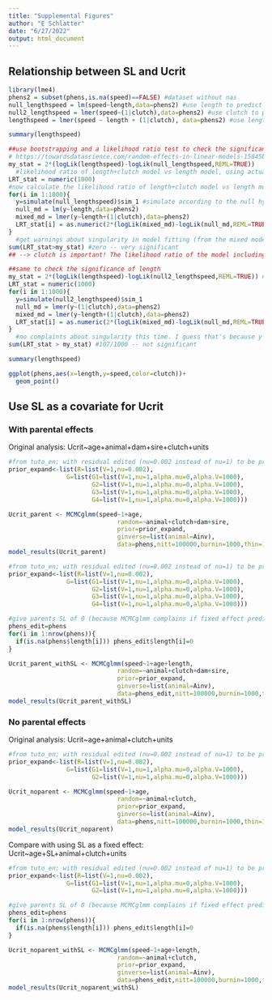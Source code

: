 ```yaml
---
title: "Supplemental Figures"
author: "E Schlatter"
date: "6/27/2022"
output: html_document
---
```

## Relationship between SL and Ucrit

```r
library(lme4)
phens2 = subset(phens,is.na(speed)==FALSE) #dataset without nas
null_lengthspeed = lm(speed~length,data=phens2) #use length to predict speed
null2_lengthspeed = lmer(speed~(1|clutch),data=phens2) #use clutch to predict speed
lengthspeed = lmer(speed ~ length + (1|clutch), data=phens2) #use length and clutch to predict speed

summary(lengthspeed)

##use bootstrapping and a likelihood ratio test to check the significance of clutch
# https://towardsdatascience.com/random-effects-in-linear-models-15845b2540ac
my_stat = 2*(logLik(lengthspeed)-logLik(null_lengthspeed,REML=TRUE))
  #likelihood ratio of length+clutch model vs length model, using actual data
LRT_stat = numeric(1000)
#now calculate the likelihood ratio of length+clutch model vs length model for 1000 simulated datasets where clutch has no effect
for(i in 1:1000){
  y=simulate(null_lengthspeed)$sim_1 #simulate according to the null hypothesis (clutch has no effect, only length does)
  null_md = lm(y~length,data=phens2) 
  mixed_md = lmer(y~length+(1|clutch),data=phens2)
  LRT_stat[i] = as.numeric(2*(logLik(mixed_md)-logLik(null_md,REML=TRUE))) #get the likelihood ratio (log-likelihood ratio probably close to 0, because including clutch shouldn't improve the model fit to the dataset simulated without clutch effects)
}
  #get warnings about singularity in model fitting (from the mixed model, I assume -- this is unsurprising)
sum(LRT_stat>my_stat) #zero -- very significant
## --> clutch is important! The likelihood ratio of the model including clutch to the model not including it is very high, compared to what we'd expect from data from this experimental design if there was actually no effect of clutch

##same to check the significance of length
my_stat = 2*(logLik(lengthspeed)-logLik(null2_lengthspeed,REML=TRUE)) #likelihood ratio
LRT_stat = numeric(1000)
for(i in 1:1000){
  y=simulate(null2_lengthspeed)$sim_1
  null_md = lmer(y~(1|clutch),data=phens2)
  mixed_md = lmer(y~length+(1|clutch),data=phens2)
  LRT_stat[i] = as.numeric(2*(logLik(mixed_md)-logLik(null_md,REML=TRUE)))
}
  #no complaints about singularity this time. I guess that's because y (the simulated data) is different: it assumes there's a clutch effect.
sum(LRT_stat > my_stat) #107/1000 -- not significant

summary(lengthspeed)

ggplot(phens,aes(x=length,y=speed,color=clutch))+
  geom_point()
```


## Use SL as a covariate for Ucrit

### With parental effects
Original analysis: Ucrit~age+animal+dam+sire+clutch+units
```r
#from tuto_en; with residual edited (nu=0.002 instead of nu=1) to be proper
prior_expand<-list(R=list(V=1,nu=0.002),
                G=list(G1=list(V=1,nu=1,alpha.mu=0,alpha.V=1000),
                       G2=list(V=1,nu=1,alpha.mu=0,alpha.V=1000),
                       G3=list(V=1,nu=1,alpha.mu=0,alpha.V=1000),
                       G4=list(V=1,nu=1,alpha.mu=0,alpha.V=1000)))

Ucrit_parent <- MCMCglmm(speed~1+age,
                              random=~animal+clutch+dam+sire,
                              prior=prior_expand,
                              ginverse=list(animal=Ainv),
                              data=phens,nitt=100000,burnin=1000,thin=10,verbose=TRUE)
model_results(Ucrit_parent)
```

```r
#from tuto_en; with residual edited (nu=0.002 instead of nu=1) to be proper
prior_expand<-list(R=list(V=1,nu=0.002),
                G=list(G1=list(V=1,nu=1,alpha.mu=0,alpha.V=1000),
                       G2=list(V=1,nu=1,alpha.mu=0,alpha.V=1000),
                       G3=list(V=1,nu=1,alpha.mu=0,alpha.V=1000),
                       G4=list(V=1,nu=1,alpha.mu=0,alpha.V=1000)))

#give parents SL of 0 (because MCMCglmm complains if fixed effect predictor doesn't have a value for each observation)
phens_edit=phens
for(i in 1:nrow(phens)){
  if(is.na(phens$length[i])) phens_edit$length[i]=0
}

Ucrit_parent_withSL <- MCMCglmm(speed~1+age+length,
                              random=~animal+clutch+dam+sire,
                              prior=prior_expand,
                              ginverse=list(animal=Ainv),
                              data=phens_edit,nitt=100000,burnin=1000,thin=10,verbose=FALSE)
model_results(Ucrit_parent_withSL)
```


### No parental effects
Original analysis: Ucrit~age+animal+clutch+units
```r
#from tuto_en; with residual edited (nu=0.002 instead of nu=1) to be proper
prior_expand<-list(R=list(V=1,nu=0.002),
                G=list(G1=list(V=1,nu=1,alpha.mu=0,alpha.V=1000),
                       G2=list(V=1,nu=1,alpha.mu=0,alpha.V=1000)))

Ucrit_noparent <- MCMCglmm(speed~1+age,
                              random=~animal+clutch,
                              prior=prior_expand,
                              ginverse=list(animal=Ainv),
                              data=phens,nitt=100000,burnin=1000,thin=10,verbose=TRUE)
model_results(Ucrit_noparent)
```

Compare with using SL as a fixed effect: Ucrit~age+SL+animal+clutch+units
```r
#from tuto_en; with residual edited (nu=0.002 instead of nu=1) to be proper
prior_expand<-list(R=list(V=1,nu=0.002),
                G=list(G1=list(V=1,nu=1,alpha.mu=0,alpha.V=1000),
                       G2=list(V=1,nu=1,alpha.mu=0,alpha.V=1000)))

#give parents SL of 0 (because MCMCglmm complains if fixed effect predictor doesn't have a value for each observation)
phens_edit=phens
for(i in 1:nrow(phens)){
  if(is.na(phens$length[i])) phens_edit$length[i]=0
}

Ucrit_noparent_withSL <- MCMCglmm(speed~1+age+length,
                              random=~animal+clutch,
                              prior=prior_expand,
                              ginverse=list(animal=Ainv),
                              data=phens_edit,nitt=100000,burnin=1000,thin=10,verbose=TRUE)
model_results(Ucrit_noparent_withSL)
```